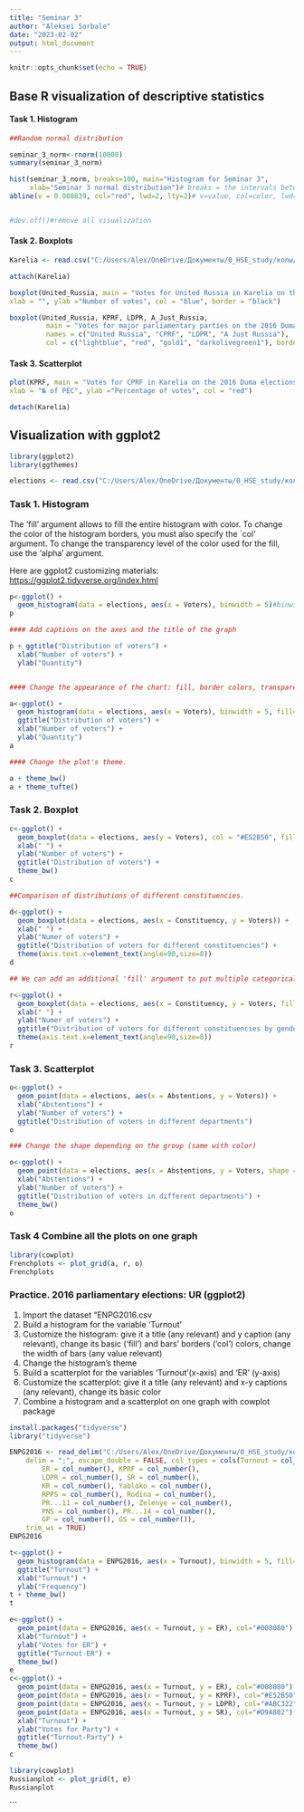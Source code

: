 ```yaml
---
title: "Seminar 3"
author: "Aleksei Sorbale"
date: "2023-02-02"
output: html_document
---
```


```r
knitr::opts_chunk$set(echo = TRUE)
```

## **Base R visualization of descriptive statistics**

#### Task 1. Histogram

```r
##Random normal distribution

seminar_3_norm<-rnorm(10000)
summary(seminar_3_norm)

hist(seminar_3_norm, breaks=100, main="Histogram for Seminar 3",
     xlab="Seminar 3 normal distribution")# breaks = the intervals between the columns
abline(v = 0.008839, col="red", lwd=2, lty=2)# v=value, col=color, lwd=line width, lty=type of the line 


#dev.off()#remove all visualization
```

#### Task 2. Boxplots

```r
Karelia <- read.csv("C:/Users/Alex/OneDrive/Документы/0_HSE_study/колы/3/Data/Karelia2016.csv", sep=';')

attach(Karelia)

boxplot(United_Russia, main = "Votes for United Russia in Karelia on the 2016 Duma elections",
xlab = "", ylab ="Number of votes", col = "blue", border = "black")

boxplot(United_Russia, KPRF, LDPR, A_Just_Russia, 
         main = "Votes for major parliamentary parties on the 2016 Duma elections in Karelia", 
         names = c("United Russia", "CPRF", "LDPR", "A Just Russia"),
         col = c("lightblue", "red", "gold1", "darkolivegreen1"), border = "brown")

```

#### Task 3. Scatterplot

```r

plot(KPRF, main = "Votes for CPRF in Karelia on the 2016 Duma elections",
xlab = "№ of PEC", ylab ="Percentage of votes", col = "red")

detach(Karelia)
```

## Visualization with ggplot2

```r
library(ggplot2)
library(ggthemes)

elections <- read.csv("C:/Users/Alex/OneDrive/Документы/0_HSE_study/колы/3/Data/French_Presidential_Election_2017.csv", sep = ";")
```

### Task 1. Histogram

The 'fill' argument allows to fill the entire histogram with color. To change the color of the histogram borders, you must also specify the \`col' argument. To change the transparency level of the color used for the fill, use the 'alpha' argument.

Here are ggplot2 customizing materials: <https://ggplot2.tidyverse.org/index.html>

```r
p<-ggplot() +
  geom_histogram(data = elections, aes(x = Voters), binwidth = 5)#binwidth = change the width of bars
p

#### Add captions on the axes and the title of the graph

p + ggtitle("Distribution of voters") + 
  xlab("Number of voters") + 
  ylab("Quantity")


#### Change the appearance of the chart: fill, border colors, transparency

a<-ggplot() +
  geom_histogram(data = elections, aes(x = Voters), binwidth = 5, fill="#008080", col="#483D8B", alpha = 0.5)  + 
  ggtitle("Distribution of voters") + 
  xlab("Number of voters") + 
  ylab("Quantity")
a

#### Change the plot's theme.

a + theme_bw()
a + theme_tufte()
```

### Task 2. Boxplot

```r
c<-ggplot() +
  geom_boxplot(data = elections, aes(y = Voters), col = "#E52B50", fill = "#F0F8FF") + 
  xlab(" ") + 
  ylab("Number of voters") + 
  ggtitle("Distribution of voters") + 
  theme_bw()  
c

##Comparison of distributions of different constituencies.

d<-ggplot() +
  geom_boxplot(data = elections, aes(x = Constituency, y = Voters)) + 
  xlab(" ") + 
  ylab("Numer of voters") + 
  ggtitle("Distribution of voters for different constituencies") + 
  theme(axis.text.x=element_text(angle=90,size=8))
d

## We can add an additional 'fill' argument to put multiple categorical variables in a single boxplot.

r<-ggplot() +
  geom_boxplot(data = elections, aes(x = Constituency, y = Voters, fill=Sex)) + 
  xlab(" ") + 
  ylab("Numer of voters") + 
  ggtitle("Distribution of voters for different constituencies by gender") + 
  theme(axis.text.x=element_text(angle=90,size=8))
r
```

### Task 3. Scatterplot

```r
o<-ggplot() +
  geom_point(data = elections, aes(x = Abstentions, y = Voters)) +
  xlab("Abstentions") +
  ylab("Number of voters") +
  ggtitle("Distribution of voters in different departments")
o

### Change the shape depending on the group (same with color)

o<-ggplot() +
  geom_point(data = elections, aes(x = Abstentions, y = Voters, shape = Sex)) +
  xlab("Abstentions") +
  ylab("Number of voters") +
  ggtitle("Distribution of voters in different departments") +
  theme_bw()
o
```

### Task 4 Combine all the plots on one graph

```r
library(cowplot)
Frenchplots <- plot_grid(a, r, o)
Frenchplots
```

### Practice. 2016 parliamentary elections: UR (ggplot2)

1.  Import the dataset "ENPG2016.csv
2.  Build a histogram for the variable 'Turnout'
3.  Customize the histogram: give it a title (any relevant) and y caption (any relevant), change its basic ('fill') and bars' borders ('col') colors, change the width of bars (any value relevant)
4.  Change the histogram's theme
5.  Build a scatterplot for the variables 'Turnout'(x-axis) and 'ER' (y-axis)
6.  Customize the scatterplot: give it a title (any relevant) and x-y captions (any relevant), change its basic color
7.  Combine a histogram and a scatterplot on one graph with cowplot package
```r
install.packages("tidyverse")
library("tidyverse")
```

```r
ENPG2016 <- read_delim("C:/Users/Alex/OneDrive/Документы/0_HSE_study/колы/3/Data/ENPG2016.csv", 
    delim = ";", escape_double = FALSE, col_types = cols(Turnout = col_number(), 
        ER = col_number(), KPRF = col_number(), 
        LDPR = col_number(), SR = col_number(), 
        KR = col_number(), Yabloko = col_number(), 
        RPPS = col_number(), Rodina = col_number(), 
        PR...11 = col_number(), Zelenye = col_number(), 
        PNS = col_number(), PR...14 = col_number(), 
        GP = col_number(), GS = col_number()), 
    trim_ws = TRUE)
ENPG2016
```

```r
t<-ggplot() +
  geom_histogram(data = ENPG2016, aes(x = Turnout), binwidth = 5, fill="#008080", col="#483D8B", alpha = 0.5)  + 
  ggtitle("Turnout") + 
  xlab("Turnout") + 
  ylab("Frequency")
t + theme_bw()
t
```
```r
e<-ggplot() +
  geom_point(data = ENPG2016, aes(x = Turnout, y = ER), col="#008080") + 
  xlab("Turnout") +
  ylab("Votes for ER") +
  ggtitle("Turnout-ER") +
  theme_bw()
e
c<-ggplot() +
  geom_point(data = ENPG2016, aes(x = Turnout, y = ER), col="#008080") +
  geom_point(data = ENPG2016, aes(x = Turnout, y = KPRF), col="#E52B50") +
  geom_point(data = ENPG2016, aes(x = Turnout, y = LDPR), col="#ABC322") +
  geom_point(data = ENPG2016, aes(x = Turnout, y = SR), col="#D9A802") +
  xlab("Turnout") +
  ylab("Votes for Party") +
  ggtitle("Turnout-Party") +
  theme_bw()
c
```
```r
library(cowplot)
Russianplot <- plot_grid(t, e)
Russianplot
```

```

